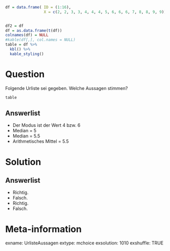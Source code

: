 
```r

df = data.frame( ID = (1:16),
                 X = c(2, 2, 3, 3, 4, 4, 4, 5, 6, 6, 6, 7, 8, 8, 9, 9))
                  

df2 = df
df = as.data.frame(t(df))
colnames(df) = NULL
#kable(df[,], col.names = NULL)
table = df %>%
  kbl() %>%
  kable_styling()

```

Question
========

Folgende Urliste sei gegeben. Welche Aussagen stimmen?

```r
table
```


Answerlist
----------

* Der Modus ist der Wert 4 bzw. 6
* Median = 5
* Median = 5.5
* Arithmetisches Mittel = 5.5

Solution
========

Answerlist
----------

* Richtig.
* Falsch.
* Richtig.
* Falsch.

Meta-information
================
exname: UrlisteAussagen
extype: mchoice 
exsolution: 1010
exshuffle: TRUE
